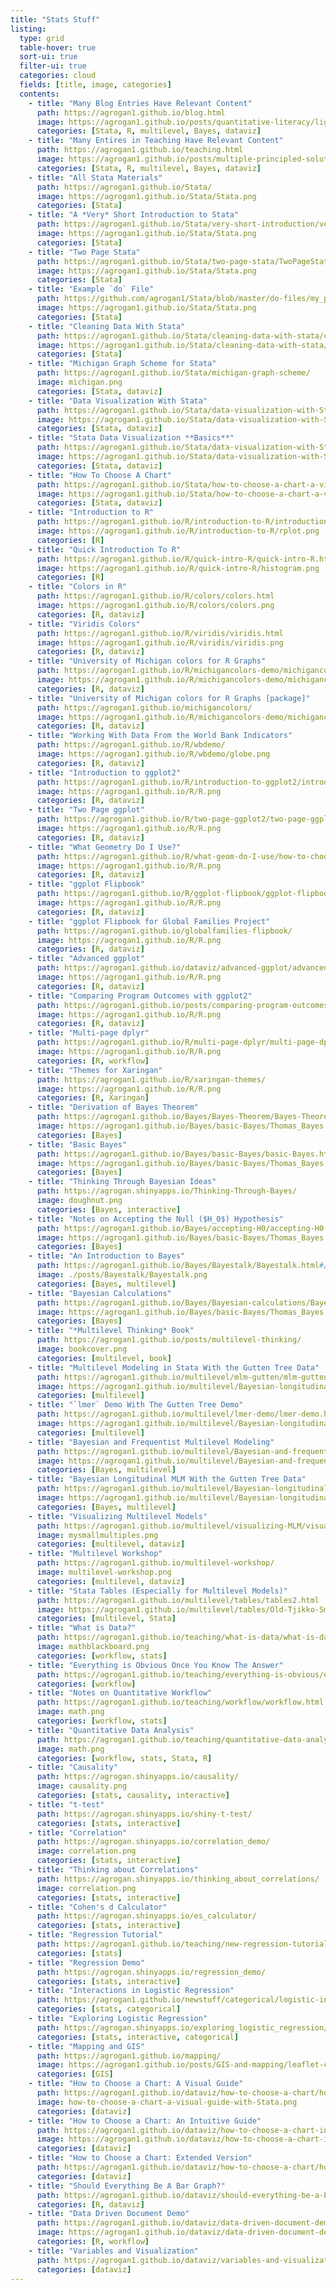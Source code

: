 ```yaml
---
title: "Stats Stuff"
listing:
  type: grid
  table-hover: true
  sort-ui: true
  filter-ui: true
  categories: cloud
  fields: [title, image, categories]
  contents:
    - title: "Many Blog Entries Have Relevant Content"
      path: https://agrogan1.github.io/blog.html
      image: https://agrogan1.github.io/posts/quantitative-literacy/lightbulb-and-clover.png
      categories: [Stata, R, multilevel, Bayes, dataviz]
    - title: "Many Entires in Teaching Have Relevant Content"
      path: https://agrogan1.github.io/teaching.html
      image: https://agrogan1.github.io/posts/multiple-principled-solutions/northernlights.png
      categories: [Stata, R, multilevel, Bayes, dataviz]    
    - title: "All Stata Materials"
      path: https://agrogan1.github.io/Stata/
      image: https://agrogan1.github.io/Stata/Stata.png
      categories: [Stata]
    - title: "A *Very* Short Introduction to Stata"
      path: https://agrogan1.github.io/Stata/very-short-introduction/very-short-introduction.html
      image: https://agrogan1.github.io/Stata/Stata.png      
      categories: [Stata]
    - title: "Two Page Stata"
      path: https://agrogan1.github.io/Stata/two-page-stata/TwoPageStata.html
      image: https://agrogan1.github.io/Stata/Stata.png      
      categories: [Stata]
    - title: "Example `do` File"
      path: https://github.com/agrogan1/Stata/blob/master/do-files/my_penguins.do
      image: https://agrogan1.github.io/Stata/Stata.png      
      categories: [Stata]
    - title: "Cleaning Data With Stata"
      path: https://agrogan1.github.io/Stata/cleaning-data-with-stata/cleaning-data-with-stata.html
      image: https://agrogan1.github.io/Stata/cleaning-data-with-stata/color.png      
      categories: [Stata]
    - title: "Michigan Graph Scheme for Stata"
      path: https://agrogan1.github.io/Stata/michigan-graph-scheme/
      image: michigan.png
      categories: [Stata, dataviz]
    - title: "Data Visualization With Stata"
      path: https://agrogan1.github.io/Stata/data-visualization-with-Stata/data-visualization-with-Stata.html
      image: https://agrogan1.github.io/Stata/data-visualization-with-Stata/fotolia-small.jpg
      categories: [Stata, dataviz]
    - title: "Stata Data Visualization **Basics**"
      path: https://agrogan1.github.io/Stata/data-visualization-with-Stata-the-basics/data-visualization-with-Stata-the-basics.html
      image: https://agrogan1.github.io/Stata/data-visualization-with-Stata-the-basics/mybar1.png
      categories: [Stata, dataviz]
    - title: "How To Choose A Chart"
      path: https://agrogan1.github.io/Stata/how-to-choose-a-chart-a-visual-guide-with-Stata/how-to-choose-a-chart-a-visual-guide-with-Stata.pdf
      image: https://agrogan1.github.io/Stata/how-to-choose-a-chart-a-visual-guide-with-Stata/how-to-choose-a-chart-a-visual-guide-with-Stata.png
      categories: [Stata, dataviz]
    - title: "Introduction to R"
      path: https://agrogan1.github.io/R/introduction-to-R/introduction-to-R.html
      image: https://agrogan1.github.io/R/introduction-to-R/rplot.png
      categories: [R]
    - title: "Quick Introduction To R"
      path: https://agrogan1.github.io/R/quick-intro-R/quick-intro-R.html
      image: https://agrogan1.github.io/R/quick-intro-R/histogram.png
      categories: [R]
    - title: "Colors in R"
      path: https://agrogan1.github.io/R/colors/colors.html
      image: https://agrogan1.github.io/R/colors/colors.png
      categories: [R, dataviz]
    - title: "Viridis Colors"
      path: https://agrogan1.github.io/R/viridis/viridis.html
      image: https://agrogan1.github.io/R/viridis/viridis.png
      categories: [R, dataviz]
    - title: "University of Michigan colors for R Graphs"
      path: https://agrogan1.github.io/R/michigancolors-demo/michigancolors-demo.html
      image: https://agrogan1.github.io/R/michigancolors-demo/michigancolors.png
      categories: [R, dataviz]
    - title: "University of Michigan colors for R Graphs [package]"
      path: https://agrogan1.github.io/michigancolors/
      image: https://agrogan1.github.io/R/michigancolors-demo/michigancolors.png
      categories: [R, dataviz]
    - title: "Working With Data From the World Bank Indicators"
      path: https://agrogan1.github.io/R/wbdemo/
      image: https://agrogan1.github.io/R/wbdemo/globe.png
      categories: [R, dataviz]
    - title: "Introduction to ggplot2"
      path: https://agrogan1.github.io/R/introduction-to-ggplot2/introduction-to-ggplot2.html
      image: https://agrogan1.github.io/R/R.png
      categories: [R, dataviz]
    - title: "Two Page ggplot"
      path: https://agrogan1.github.io/R/two-page-ggplot2/two-page-ggplot2.pdf
      image: https://agrogan1.github.io/R/R.png
      categories: [R, dataviz]
    - title: "What Geometry Do I Use?"
      path: https://agrogan1.github.io/R/what-geom-do-I-use/how-to-choose-a-chart-a-visual-guide-GEOMs.pdf
      image: https://agrogan1.github.io/R/R.png
      categories: [R, dataviz]
    - title: "ggplot Flipbook"
      path: https://agrogan1.github.io/R/ggplot-flipbook/ggplot-flipbook.html
      image: https://agrogan1.github.io/R/R.png
      categories: [R, dataviz]
    - title: "ggplot Flipbook for Global Families Project"
      path: https://agrogan1.github.io/globalfamilies-flipbook/
      image: https://agrogan1.github.io/R/R.png
      categories: [R, dataviz]
    - title: "Advanced ggplot"
      path: https://agrogan1.github.io/dataviz/advanced-ggplot/advanced-ggplot.html
      image: https://agrogan1.github.io/R/R.png
      categories: [R, dataviz]
    - title: "Comparing Program Outcomes with ggplot2"
      path: https://agrogan1.github.io/posts/comparing-program-outcomes-with-ggplot/
      image: https://agrogan1.github.io/R/R.png
      categories: [R, dataviz]
    - title: "Multi-page dplyr"
      path: https://agrogan1.github.io/R/multi-page-dplyr/multi-page-dplyr.html
      image: https://agrogan1.github.io/R/R.png
      categories: [R, workflow]
    - title: "Themes for Xaringan"
      path: https://agrogan1.github.io/R/xaringan-themes/
      image: https://agrogan1.github.io/R/R.png
      categories: [R, Xaringan]
    - title: "Derivation of Bayes Theorem"
      path: https://agrogan1.github.io/Bayes/Bayes-Theorem/Bayes-Theorem.html
      image: https://agrogan1.github.io/Bayes/basic-Bayes/Thomas_Bayes.png
      categories: [Bayes]      
    - title: "Basic Bayes"
      path: https://agrogan1.github.io/Bayes/basic-Bayes/basic-Bayes.html
      image: https://agrogan1.github.io/Bayes/basic-Bayes/Thomas_Bayes.png
      categories: [Bayes]
    - title: "Thinking Through Bayesian Ideas"
      path: https://agrogan.shinyapps.io/Thinking-Through-Bayes/
      image: doughnut.png
      categories: [Bayes, interactive]
    - title: "Notes on Accepting the Null ($H_0$) Hypothesis"
      path: https://agrogan1.github.io/Bayes/accepting-H0/accepting-H0.html
      image: https://agrogan1.github.io/Bayes/basic-Bayes/Thomas_Bayes.png
      categories: [Bayes]
    - title: "An Introduction to Bayes"
      path: https://agrogan1.github.io/Bayes/Bayestalk/Bayestalk.html#/title-slide
      image: ./posts/Bayestalk/Bayestalk.png
      categories: [Bayes, multilevel]
    - title: "Bayesian Calculations"
      path: https://agrogan1.github.io/Bayes/Bayesian-calculations/Bayesian-calculations.html
      image: https://agrogan1.github.io/Bayes/basic-Bayes/Thomas_Bayes.png
      categories: [Bayes]
    - title: "*Multilevel Thinking* Book"
      path: https://agrogan1.github.io/posts/multilevel-thinking/
      image: bookcover.png
      categories: [multilevel, book]
    - title: "Multilevel Modeling in Stata With the Gutten Tree Data"
      path: https://agrogan1.github.io/multilevel/mlm-gutten/mlm-gutten.html
      image: https://agrogan1.github.io/multilevel/Bayesian-longitudinal-mlm/fotolia-small.jpg
      categories: [multilevel] 
    - title: "`lmer` Demo With The Gutten Tree Demo"
      path: https://agrogan1.github.io/multilevel/lmer-demo/lmer-demo.html  
      image: https://agrogan1.github.io/multilevel/Bayesian-longitudinal-mlm/fotolia-small.jpg
      categories: [multilevel]       
    - title: "Bayesian and Frequentist Multilevel Modeling"
      path: https://agrogan1.github.io/multilevel/Bayesian-and-frequentist-MLM/Bayesian-and-frequentist-MLM.html
      image: https://agrogan1.github.io/multilevel/Bayesian-and-frequentist-MLM/multilevel.png
      categories: [Bayes, multilevel]
    - title: "Bayesian Longitudinal MLM With the Gutten Tree Data"
      path: https://agrogan1.github.io/multilevel/Bayesian-longitudinal-mlm/Bayesian-longitudinal-mlm.html
      image: https://agrogan1.github.io/multilevel/Bayesian-longitudinal-mlm/fotolia-small.jpg
      categories: [Bayes, multilevel]
    - title: "Visualizing Multilevel Models"
      path: https://agrogan1.github.io/multilevel/visualizing-MLM/visualizing-MLM.html
      image: mysmallmultiples.png
      categories: [multilevel, dataviz]
    - title: "Multilevel Workshop"
      path: https://agrogan1.github.io/multilevel-workshop/
      image: multilevel-workshop.png
      categories: [multilevel, dataviz]
    - title: "Stata Tables (Especially for Multilevel Models)"
      path: https://agrogan1.github.io/multilevel/tables/tables2.html
      image: https://agrogan1.github.io/multilevel/tables/Old-Tjikko-Small.jpg
      categories: [multilevel, Stata]
    - title: "What is Data?"
      path: https://agrogan1.github.io/teaching/what-is-data/what-is-data.html
      image: mathblackboard.png
      categories: [workflow, stats]
    - title: "Everything is Obvious Once You Know The Answer"
      path: https://agrogan1.github.io/teaching/everything-is-obvious/everything-is-obvious.html
      categories: [workflow]
    - title: "Notes on Quantitative Workflow"
      path: https://agrogan1.github.io/teaching/workflow/workflow.html
      image: math.png
      categories: [workflow, stats]
    - title: "Quantitative Data Analysis"
      path: https://agrogan1.github.io/teaching/quantitative-data-analysis/quantitative-data-analysis.html
      image: math.png
      categories: [workflow, stats, Stata, R]
    - title: "Causality"
      path: https://agrogan.shinyapps.io/causality/
      image: causality.png
      categories: [stats, causality, interactive]
    - title: "t-test"
      path: https://agrogan.shinyapps.io/shiny-t-test/
      categories: [stats, interactive]
    - title: "Correlation"
      path: https://agrogan.shinyapps.io/correlation_demo/
      image: correlation.png
      categories: [stats, interactive]
    - title: "Thinking about Correlations"
      path: https://agrogan.shinyapps.io/thinking_about_correlations/
      image: correlation.png
      categories: [stats, interactive]
    - title: "Cohen's d Calculator"
      path: https://agrogan.shinyapps.io/es_calculator/
      categories: [stats, interactive]
    - title: "Regression Tutorial" 
      path: https://agrogan1.github.io/teaching/new-regression-tutorial/
      categories: [stats]
    - title: "Regression Demo"
      path: https://agrogan.shinyapps.io/regression_demo/
      categories: [stats, interactive]
    - title: "Interactions in Logistic Regression"
      path: https://agrogan1.github.io/newstuff/categorical/logistic-interactions-2/logistic-interactions-2.html
      categories: [stats, categorical]      
    - title: "Exploring Logistic Regression"
      path: https://agrogan.shinyapps.io/exploring_logistic_regression/
      categories: [stats, interactive, categorical]
    - title: "Mapping and GIS"
      path: https://agrogan1.github.io/mapping/
      image: https://agrogan1.github.io/posts/GIS-and-mapping/leaflet-capture.png
      categories: [GIS]
    - title: "How to Choose a Chart: A Visual Guide"
      path: https://agrogan1.github.io/dataviz/how-to-choose-a-chart/how-to-choose-a-chart-a-visual-guide.pdf
      image: how-to-choose-a-chart-a-visual-guide-with-Stata.png
      categories: [dataviz]
    - title: "How to Choose a Chart: An Intuitive Guide"
      path: https://agrogan1.github.io/dataviz/how-to-choose-a-chart-intuitive/how-to-choose-a-chart-intuitive.html
      image: https://agrogan1.github.io/dataviz/how-to-choose-a-chart-intuitive/intuitive-guide.png
      categories: [dataviz]
    - title: "How to Choose a Chart: Extended Version"
      path: https://agrogan1.github.io/dataviz/how-to-choose-a-chart/how-to-choose-a-chart-v3.html
      categories: [dataviz]
    - title: "Should Everything Be A Bar Graph?"
      path: https://agrogan1.github.io/dataviz/should-everything-be-a-bar-graph/
      categories: [R, dataviz]
    - title: "Data Driven Document Demo"
      path: https://agrogan1.github.io/dataviz/data-driven-document-demo/
      image: https://agrogan1.github.io/dataviz/data-driven-document-demo/scatterplot.png
      categories: [R, workflow]
    - title: "Variables and Visualization"
      path: https://agrogan1.github.io/dataviz/variables-and-visualization/variables-and-visualization.html
      categories: [dataviz]
---      
```





